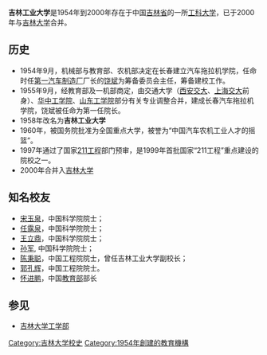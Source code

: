 '''吉林工业大学'''是1954年到2000年存在于中国[[吉林省|吉林省]]的一所[[工科大学|工科大学]]，已于2000年与[[吉林大学|吉林大学]]合并。

==历史==

*1954年9月，机械部与教育部、农机部决定在长春建立汽车拖拉机学院，任命时任[[第一汽车制造厂|第一汽车制造厂]]厂长的[[饶斌|饶斌]]为筹备委员会主任，筹备建校工作。
*1955年9月，经教育部及一机部商定，由交通大学（[[西安交大|西安交大]]、[[上海交大|上海交大]]前身）、[[华中工学院|华中工学院]]、[[山东工学院|山东工学院]]部分有关专业调整合并，建成长春汽车拖拉机学院，饶斌被任命为第一任院长。
*1958年改名为'''吉林工业大学'''
*1960年，被国务院批准为全国重点大学，被誉为“中国汽车农机工业人才的摇篮”。
*1997年通过了国家[[211工程|211工程]]部门预审，是1999年首批国家“211工程”重点建设的院校之一。
*2000年合并入[[吉林大学|吉林大学]]

== 知名校友 ==
* [[宋玉泉|宋玉泉]]，中国科学院院士；
* [[任露泉|任露泉]]，中国科学院院士；
* [[王立鼎|王立鼎]]，中国科学院院士；
* [[孙军|孙军]], 中国科学院院士；
* [[陈秉聪|陈秉聪]]，中国工程院院士，曾任吉林工业大学副校长；
* [[郭孔辉|郭孔辉]]，中国工程院院士。
* [[怀进鹏|怀进鹏]]，中国[[中华人民共和国教育部|教育部]]部长

== 参见 ==
* [[吉林大学工学部|吉林大学工学部]]

{{吉林大学}}
{{中华人民共和国国家重点大学}}
[[Category:吉林大学校史|Category:吉林大学校史]]
[[Category:1954年創建的教育機構|Category:1954年創建的教育機構]]
